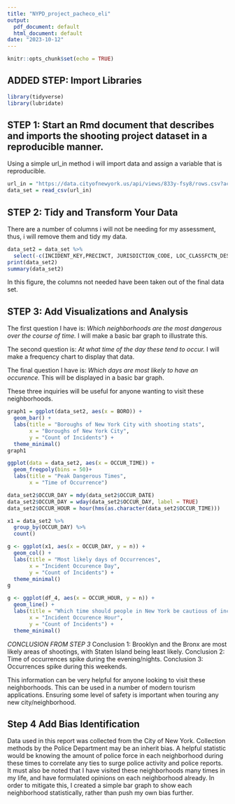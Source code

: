 ```yaml
---
title: "NYPD_project_pacheco_eli"
output:
  pdf_document: default
  html_document: default
date: "2023-10-12"
---
```


```r
knitr::opts_chunk$set(echo = TRUE)
```

## ADDED STEP:  Import Libraries
```r

library(tidyverse)
library(lubridate)
```


## STEP 1: Start an Rmd document that describes and imports the shooting project dataset in a reproducible manner.

Using a simple url_in method i will import data and assign a variable that is reproducible.

```r
url_in = "https://data.cityofnewyork.us/api/views/833y-fsy8/rows.csv?accessType=DOWNLOAD"
data_set = read_csv(url_in)
```

## STEP 2: Tidy and Transform Your Data
There are a number of columns i will not be needing for my assessment, thus, i will remove them and tidy my data.

```r
data_set2 = data_set %>% 
  select(-c(INCIDENT_KEY,PRECINCT, JURISDICTION_CODE, LOC_CLASSFCTN_DESC, LOC_OF_OCCUR_DESC, LOCATION_DESC, X_COORD_CD, Y_COORD_CD, Longitude, Latitude, Lon_Lat))
print(data_set2)
summary(data_set2)
```
In this figure, the columns not needed have been taken out of the final data set.


## STEP 3: Add Visualizations and Analysis
The first question I have is:  *Which neighborhoods are the most dangerous over the course of time.*
I will make a basic bar graph to illustrate this.

The second question is: *At what time of the day these tend to occur.*
I will make a frequency chart to display that data.

The final question I have is:  *Which days are most likely to have an occurence.*
This will be displayed in a basic bar graph.

These three inquiries will be useful for anyone wanting to visit these neighborhoods. 

```r
graph1 = ggplot(data_set2, aes(x = BORO)) +
  geom_bar() +
  labs(title = "Boroughs of New York City with shooting stats",
       x = "Boroughs of New York City",
       y = "Count of Incidents") +
  theme_minimal()
graph1

ggplot(data = data_set2, aes(x = OCCUR_TIME)) +
  geom_freqpoly(bins = 50)+
  labs(title = "Peak Dangerous Times",
       x = "Time of Occurrence")

data_set2$OCCUR_DAY = mdy(data_set2$OCCUR_DATE)
data_set2$OCCUR_DAY = wday(data_set2$OCCUR_DAY, label = TRUE)
data_set2$OCCUR_HOUR = hour(hms(as.character(data_set2$OCCUR_TIME)))

x1 = data_set2 %>%
  group_by(OCCUR_DAY) %>%
  count()

g <- ggplot(x1, aes(x = OCCUR_DAY, y = n)) +
  geom_col() +
  labs(title = "Most likely days of Occurrences",
       x = "Incident Occurence Day",
       y = "Count of Incidents") +
  theme_minimal()
g

```
```r
g <- ggplot(df_4, aes(x = OCCUR_HOUR, y = n)) +
  geom_line() +
  labs(title = "Which time should people in New York be cautious of incidents?",
       x = "Incident Occurence Hour",
       y = "Count of Incidents") +
  theme_minimal()
```

*CONCLUSION FROM STEP 3*
Conclusion 1:  Brooklyn and the Bronx are most likely areas of shootings, with Staten Island being least likely.
Conclusion 2:  Time of occurrences spike during the evening/nights.
Conclusion 3:  Occurrences spike during this weekends. 

This information can be very helpful for anyone looking to visit these neighborhoods.  This can be used in a number of modern tourism applications. 
Ensuring some level of safety is important when touring any new city/neighborhood. 

## Step 4 Add Bias Identification

Data used in this report was collected from the City of New York.  Collection methods by the Police Department may be an inherit bias.  A helpful statistic would be knowing the amount of police force in each neighborhood during these times to correlate any ties to surge police activity and police reports.  
It must also be noted that I have visited these neighborhoods many times in my life, and have formulated opinions on each neighborhood already.  In order to mitigate this, I created a simple bar graph to show each neighborhood statistically, rather than push my own bias further. 




